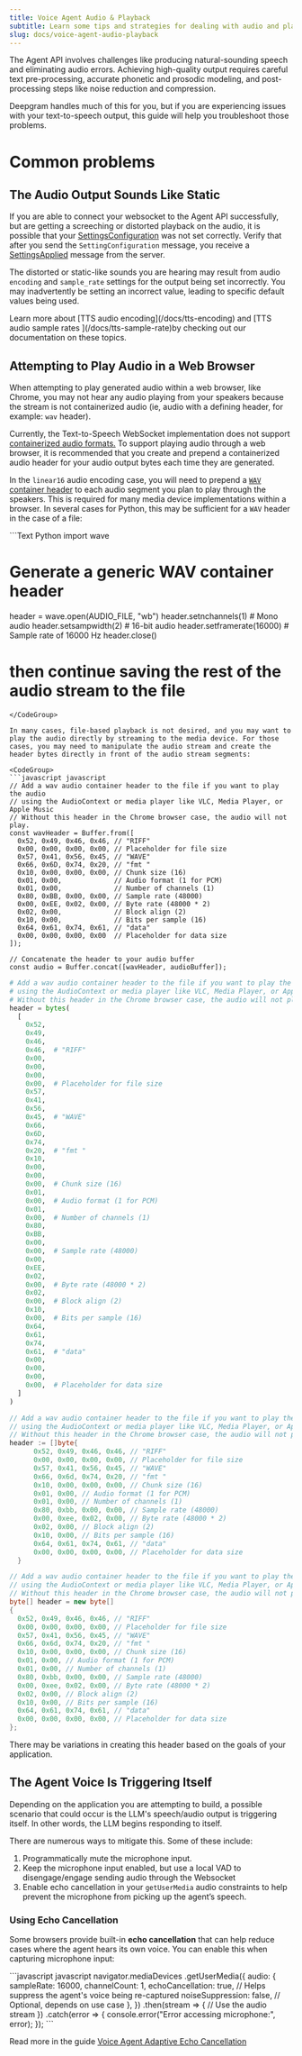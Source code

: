 ```yaml
---
title: Voice Agent Audio & Playback
subtitle: Learn some tips and strategies for dealing with audio and playback issues.
slug: docs/voice-agent-audio-playback
---
```



The Agent API involves challenges like producing natural-sounding speech and eliminating audio errors. Achieving high-quality output requires careful text pre-processing, accurate phonetic and prosodic modeling, and post-processing steps like noise reduction and compression.

Deepgram handles much of this for you, but if you are experiencing issues with your text-to-speech output, this guide will help you troubleshoot those problems.

# Common problems

## The Audio Output Sounds Like Static

If you are able to connect your websocket to the Agent API successfully, but are getting a screeching or distorted playback on the audio, it is possible that your [SettingsConfiguration](/docs/voice-agent-settings-configuration) was not set correctly. Verify that after you send the `SettingConfiguration` message, you receive a [SettingsApplied](/docs/voice-agent-server-messages#setting-applied) message from the server.

The distorted or static-like sounds you are hearing may result from audio `encoding` and `sample_rate` settings for the output being set incorrectly. You may inadvertently be setting an incorrect value, leading to specific default values being used.

<Info>
  Learn more about [TTS audio encoding](/docs/tts-encoding) and [TTS audio sample rates ](/docs/tts-sample-rate)by checking out our documentation on these topics.
</Info>

## Attempting to Play Audio in a Web Browser

When attempting to play generated audio within a web browser, like Chrome, you may not hear any audio playing from your speakers because the stream is not containerized audio (ie, audio with a defining header, for example: `wav` header).

Currently, the Text-to-Speech WebSocket implementation does not support[ containerized audio formats.](/docs/tts-container) To support playing audio through a web browser, it is recommended that you create and prepend a containerized audio header for your audio output bytes each time they are generated.

In the `linear16` audio encoding case, you will need to prepend a [`WAV` container header](https://en.wikipedia.org/wiki/WAV#WAV_file_header) to each audio segment you plan to play through the speakers. This is required for many media device implementations within a browser. In several cases for Python, this may be sufficient for a `WAV` header in the case of a file:

<CodeGroup>
  ```Text Python
  import wave

  # Generate a generic WAV container header
  header = wave.open(AUDIO_FILE, "wb")
  header.setnchannels(1)  # Mono audio
  header.setsampwidth(2)  # 16-bit audio
  header.setframerate(16000)  # Sample rate of 16000 Hz
  header.close()

  # then continue saving the rest of the audio stream to the file
  ```
</CodeGroup>

In many cases, file-based playback is not desired, and you may want to play the audio directly by streaming to the media device. For those cases, you may need to manipulate the audio stream and create the header bytes directly in front of the audio stream segments:

<CodeGroup>
  ```javascript javascript
  // Add a wav audio container header to the file if you want to play the audio
  // using the AudioContext or media player like VLC, Media Player, or Apple Music
  // Without this header in the Chrome browser case, the audio will not play.
  const wavHeader = Buffer.from([
    0x52, 0x49, 0x46, 0x46, // "RIFF"
    0x00, 0x00, 0x00, 0x00, // Placeholder for file size
    0x57, 0x41, 0x56, 0x45, // "WAVE"
    0x66, 0x6D, 0x74, 0x20, // "fmt "
    0x10, 0x00, 0x00, 0x00, // Chunk size (16)
    0x01, 0x00,             // Audio format (1 for PCM)
    0x01, 0x00,             // Number of channels (1)
    0x80, 0xBB, 0x00, 0x00, // Sample rate (48000)
    0x00, 0xEE, 0x02, 0x00, // Byte rate (48000 * 2)
    0x02, 0x00,             // Block align (2)
    0x10, 0x00,             // Bits per sample (16)
    0x64, 0x61, 0x74, 0x61, // "data"
    0x00, 0x00, 0x00, 0x00  // Placeholder for data size
  ]);

  // Concatenate the header to your audio buffer
  const audio = Buffer.concat([wavHeader, audioBuffer]);
  ```

  ```python python
  # Add a wav audio container header to the file if you want to play the audio
  # using the AudioContext or media player like VLC, Media Player, or Apple Music
  # Without this header in the Chrome browser case, the audio will not play.
  header = bytes(
    [
      0x52,
      0x49,
      0x46,
      0x46,  # "RIFF"
      0x00,
      0x00,
      0x00,
      0x00,  # Placeholder for file size
      0x57,
      0x41,
      0x56,
      0x45,  # "WAVE"
      0x66,
      0x6D,
      0x74,
      0x20,  # "fmt "
      0x10,
      0x00,
      0x00,
      0x00,  # Chunk size (16)
      0x01,
      0x00,  # Audio format (1 for PCM)
      0x01,
      0x00,  # Number of channels (1)
      0x80,
      0xBB,
      0x00,
      0x00,  # Sample rate (48000)
      0x00,
      0xEE,
      0x02,
      0x00,  # Byte rate (48000 * 2)
      0x02,
      0x00,  # Block align (2)
      0x10,
      0x00,  # Bits per sample (16)
      0x64,
      0x61,
      0x74,
      0x61,  # "data"
      0x00,
      0x00,
      0x00,
      0x00,  # Placeholder for data size
    ]
  )
  ```

  ```go Go
  // Add a wav audio container header to the file if you want to play the audio
  // using the AudioContext or media player like VLC, Media Player, or Apple Music
  // Without this header in the Chrome browser case, the audio will not play.
  header := []byte{
  		0x52, 0x49, 0x46, 0x46, // "RIFF"
  		0x00, 0x00, 0x00, 0x00, // Placeholder for file size
  		0x57, 0x41, 0x56, 0x45, // "WAVE"
  		0x66, 0x6d, 0x74, 0x20, // "fmt "
  		0x10, 0x00, 0x00, 0x00, // Chunk size (16)
  		0x01, 0x00, // Audio format (1 for PCM)
  		0x01, 0x00, // Number of channels (1)
  		0x80, 0xbb, 0x00, 0x00, // Sample rate (48000)
  		0x00, 0xee, 0x02, 0x00, // Byte rate (48000 * 2)
  		0x02, 0x00, // Block align (2)
  		0x10, 0x00, // Bits per sample (16)
  		0x64, 0x61, 0x74, 0x61, // "data"
  		0x00, 0x00, 0x00, 0x00, // Placeholder for data size
  	}
  ```

  ```csharp csharp
  // Add a wav audio container header to the file if you want to play the audio
  // using the AudioContext or media player like VLC, Media Player, or Apple Music
  // Without this header in the Chrome browser case, the audio will not play.
  byte[] header = new byte[]
  {
    0x52, 0x49, 0x46, 0x46, // "RIFF"
    0x00, 0x00, 0x00, 0x00, // Placeholder for file size
    0x57, 0x41, 0x56, 0x45, // "WAVE"
    0x66, 0x6d, 0x74, 0x20, // "fmt "
    0x10, 0x00, 0x00, 0x00, // Chunk size (16)
    0x01, 0x00, // Audio format (1 for PCM)
    0x01, 0x00, // Number of channels (1)
    0x80, 0xbb, 0x00, 0x00, // Sample rate (48000)
    0x00, 0xee, 0x02, 0x00, // Byte rate (48000 * 2)
    0x02, 0x00, // Block align (2)
    0x10, 0x00, // Bits per sample (16)
    0x64, 0x61, 0x74, 0x61, // "data"
    0x00, 0x00, 0x00, 0x00, // Placeholder for data size
  };
  ```
</CodeGroup>

<Warning>
  There may be variations in creating this header based on the goals of your application.
</Warning>

## The Agent Voice Is Triggering Itself

Depending on the application you are attempting to build, a possible scenario that could occur is the LLM's speech/audio output is triggering itself. In other words, the LLM begins responding to itself.

There are numerous ways to mitigate this. Some of these include:

1. Programmatically mute the microphone input.
2. Keep the microphone input enabled, but use a local VAD to disengage/engage sending audio through the Websocket
3. Enable echo cancellation in your `getUserMedia` audio constraints to help prevent the microphone from picking up the agent’s speech.

### Using Echo Cancellation

Some browsers provide built-in **echo cancellation** that can help reduce cases where the agent hears its own voice. You can enable this when capturing microphone input:

<CodeGroup>
  ```javascript javascript
  navigator.mediaDevices
      .getUserMedia({
        audio: {
          sampleRate: 16000,
          channelCount: 1,
          echoCancellation: true,  // Helps suppress the agent's voice being re-captured
          noiseSuppression: false, // Optional, depends on use case
        },
      })
      .then(stream => {
        // Use the audio stream
      })
      .catch(error => {
        console.error("Error accessing microphone:", error);
      });
  ```
</CodeGroup>

Read more in the guide [Voice Agent Adaptive Echo Cancellation](/docs/voice-agent-echo-cancellation)
